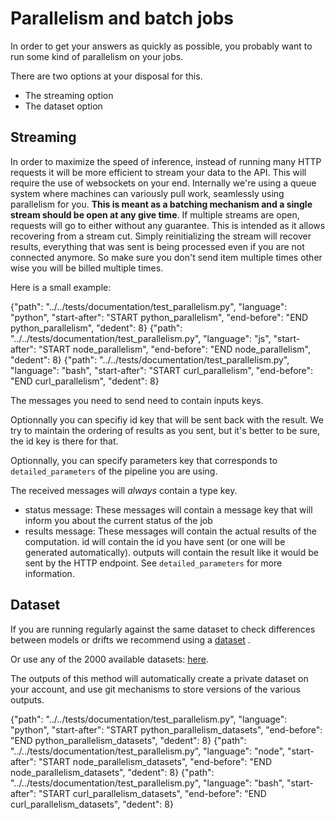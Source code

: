 # Parallelism and batch jobs

In order to get your answers as quickly as possible, you probably want
to run some kind of parallelism on your jobs.

There are two options at your disposal for this.

- The streaming option
- The dataset option

## Streaming

In order to maximize the speed of inference, instead of running many
HTTP requests it will be more efficient to stream your data to the API.
This will require the use of websockets on your end. Internally we're
using a queue system where machines can variously pull work, seamlessly
using parallelism for you. **This is meant as a batching mechanism and a
single stream should be open at any give time**. If multiple streams are
open, requests will go to either without any guarantee. This is intended
as it allows recovering from a stream cut. Simply reinitializing the
stream will recover results, everything that was sent is being processed
even if you are not connected anymore. So make sure you don't send item
multiple times other wise you will be billed multiple times.

Here is a small example:

<inferencesnippet>
<python>
<literalinclude>
{"path": "../../tests/documentation/test_parallelism.py",
"language": "python",
"start-after": "START python_parallelism",
"end-before": "END python_parallelism",
"dedent": 8}
</literalinclude>
</python>
<js>
<literalinclude>
{"path": "../../tests/documentation/test_parallelism.py",
"language": "js",
"start-after": "START node_parallelism",
"end-before": "END node_parallelism",
"dedent": 8}
</literalinclude>
</js>
<curl>
<literalinclude>
{"path": "../../tests/documentation/test_parallelism.py",
"language": "bash",
"start-after": "START curl_parallelism",
"end-before": "END curl_parallelism",
"dedent": 8}
</literalinclude>
</curl>
</inferencesnippet>

The messages you need to send need to contain inputs keys.

Optionnally you can specifiy id key that will be sent back
with the result. We try to maintain the ordering of results as you sent,
but it's better to be sure, the id key is there for that.

Optionnally, you can specify parameters key that
corresponds to `detailed_parameters` of
the pipeline you are using.

The received messages will _always_ contain a type key.

- status message: These messages will contain a
  message key that will inform you about the current
  status of the job
- results message: These messages will contain the
  actual results of the computation. id will contain the
  id you have sent (or one will be generated automatically).
  outputs will contain the result like it would be sent
  by the HTTP endpoint. See `detailed_parameters` for more information.

## Dataset

If you are running regularly against the same dataset to check
differences between models or drifts we recommend using a
[dataset](https://huggingface.co/docs/datasets/) .

Or use any of the 2000 available datasets:
[here](https://huggingface.co/datasets).

The outputs of this method will automatically create a private dataset
on your account, and use git mechanisms to store versions of the various
outputs.

<inferencesnippet>
<python>
<literalinclude>
{"path": "../../tests/documentation/test_parallelism.py",
"language": "python",
"start-after": "START python_parallelism_datasets",
"end-before": "END python_parallelism_datasets",
"dedent": 8}
</literalinclude>
</python>
<js>
<literalinclude>
{"path": "../../tests/documentation/test_parallelism.py",
"language": "node",
"start-after": "START node_parallelism_datasets",
"end-before": "END node_parallelism_datasets",
"dedent": 8}
</literalinclude>
</js>
<curl>
<literalinclude>
{"path": "../../tests/documentation/test_parallelism.py",
"language": "bash",
"start-after": "START curl_parallelism_datasets",
"end-before": "END curl_parallelism_datasets",
"dedent": 8}
</literalinclude>
</curl>
</inferencesnippet>
